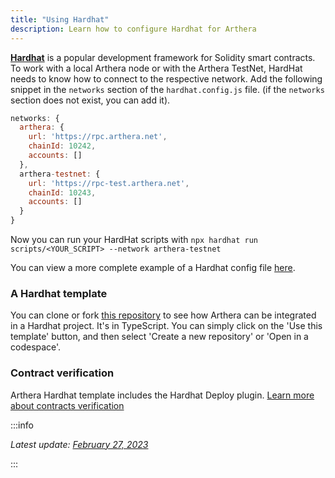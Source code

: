 ```yaml
---
title: "Using Hardhat"
description: Learn how to configure Hardhat for Arthera
---
```


[**Hardhat**](https://hardhat.org/) is a popular development framework for Solidity smart contracts.
To work with a local Arthera node or with the Arthera TestNet, HardHat needs to know how to connect to the respective network.
Add the following snippet in the `networks` section of the `hardhat.config.js` file. (if the `networks` section does
not exist, you can add it).

```js
networks: {
  arthera: {
    url: 'https://rpc.arthera.net',
    chainId: 10242,
    accounts: []
  },
  arthera-testnet: {
    url: 'https://rpc-test.arthera.net',
    chainId: 10243,
    accounts: []
  }
}
```

Now you can run your HardHat scripts with `npx hardhat run scripts/<YOUR_SCRIPT> --network arthera-testnet`

You can view a more complete example of a Hardhat config file [here](https://github.com/artheranet/arthera-hardhat-template/blob/main/hardhat.config.ts).

### A Hardhat template

You can clone or fork [this repository](https://github.com/artheranet/arthera-hardhat-template) to see how Arthera can be integrated in a Hardhat project. It's in TypeScript. You can simply click on the 'Use this template' button, and then select 'Create a new repository' or 'Open in a codespace'.

### Contract verification

Arthera Hardhat template includes the Hardhat Deploy plugin. [Learn more about contracts verification](/build/developing-sc/contracts-verification)

:::info

_Latest update: [February 27, 2023](https://github.com/artheranet/arthera-docs)_

:::
